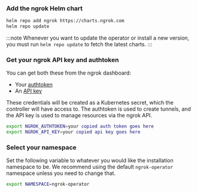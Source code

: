 ### Add the ngrok Helm chart

```bash
helm repo add ngrok https://charts.ngrok.com
helm repo update
```

:::note
Whenever you want to update the operator or install a new version, you must run `helm repo update` to fetch the latest charts.
:::

### Get your ngrok API key and authtoken

You can get both these from the ngrok dashboard:

- Your [authtoken](https://dashboard.ngrok.com/get-started/your-authtoken)
- An [API key](https://dashboard.ngrok.com/api)

These credentials will be created as a Kubernetes secret, which the controller will have access to.
The authtoken is used to create tunnels, and the API key is used to manage resources via the ngrok API.

```bash
export NGROK_AUTHTOKEN=your copied auth token goes here
export NGROK_API_KEY=your copied api key goes here
```

### Select your namespace

Set the following variable to whatever you would like the installation namespace to be.
We recommend using the default `ngrok-operator` namespace unless you need to change that.

```bash
export NAMESPACE=ngrok-operator
```
